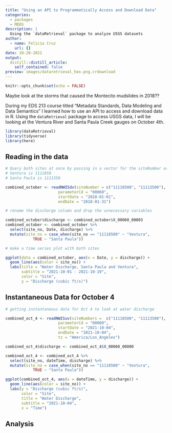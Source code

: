 ```yaml
---
title: "Using an API to Programmatically Access and Download Data"
categories:
  - packages
  - MEDS
description: |
  Using the `dataRetrieval` package to analyze USGS datasets
author:
  - name: Felicia Cruz
    url: {}
date: 10-20-2021
output:
  distill::distill_article:
    self_contained: false
preview: images/dataretrieval_hex.png.crdownload
---
```



```r
knitr::opts_chunk$set(echo = FALSE)
```

Maybe look at the storms that caused the Montecito mudslides in 2018?? 

During my EDS 213 course titled "Metadata Standards, Data Modeling and Data Semantics" I learned how to use an API to access and download data in R. Using the `dataRetrieval` package to access USGS data, I will be looking at the Ventura River and Santa Paula Creek gauges on October 4th.


```r
library(dataRetrieval)
library(tidyverse)
library(here)
```

## Reading in the data 
```r
# Query both sites at once by passing in a vector for the siteNumber argument  
# Ventura is 1111850
# Santa Paula is 1111350

combined_october <- readNWISdv(siteNumber = c("11118500", "11113500"),
                       parameterCd = "00060",
                       startDate = "2018-01-01",
                       endDate = "2018-01-31")

# rename the discharge column and drop the unnecessary variables 

combined_october$discharge <- combined_october$X_00060_00003
combined_october <- combined_october %>% 
  select(site_no, Date, discharge) %>% 
  mutate(site_no = case_when(site_no == "11118500" ~ "Ventura",
            TRUE ~ "Santa Paula"))
```


```r
# make a time series plot with both sites 

ggplot(data = combined_october, aes(x = Date, y = discharge)) +
  geom_line(aes(color = site_no)) +
  labs(title = "Water Discharge, Santa Paula and Ventura",
       subtitle = "2021-10-01 - 2021-10-19",
       color = "Site",
       y = "Discharge (cubic ft/s)")
```
## Instantaneous Data for October 4
```r
# getting instantaneous data for Oct 4 to look at water discharge 

combined_oct_4 <- readNWISuv(siteNumbers =  c("11118500", "11113500"),
                       parameterCd = "00060",
                       startDate = "2021-10-04",
                       endDate = "2021-10-04",
                       tz = "America/Los_Angeles")

combined_oct_4$discharge <- combined_oct_4$X_00060_00000

combined_oct_4 <- combined_oct_4 %>% 
  select(site_no, dateTime, discharge) %>% 
  mutate(site_no = case_when(site_no == "11118500" ~ "Ventura",
            TRUE ~ "Santa Paula"))

ggplot(combined_oct_4, aes(x = dateTime, y = discharge)) +
  geom_line(aes(color = site_no)) +
  labs(y = "Discharge (cubic ft/s)",
       color = "Site",
       title = "Water Discharge",
       subtitle = "2021-10-04",
       x = "Time") 


```

## Analysis 
